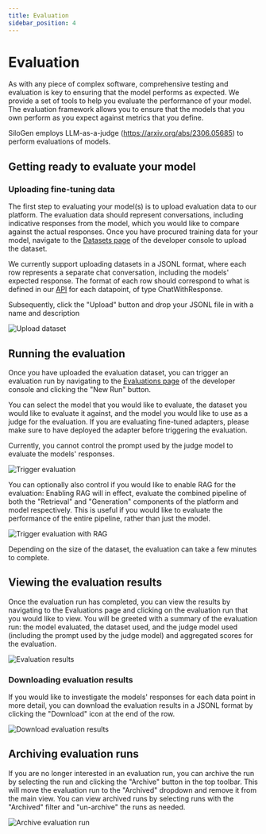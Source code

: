```yaml
---
title: Evaluation
sidebar_position: 4
---
```


# Evaluation

As with any piece of complex software, comprehensive testing and evaluation is key to ensuring that the model performs as expected. We provide a set of tools to help you evaluate the performance of your model.
The evaluation framework allows you to ensure that the models that you own perform as you expect against metrics that you define.

SiloGen employs LLM-as-a-judge (https://arxiv.org/abs/2306.05685) to perform evaluations of models.

## Getting ready to evaluate your model

### Uploading fine-tuning data

The first step to evaluating your model(s) is to upload evaluation data to our platform. The evaluation data should represent conversations, including indicative responses from the model, which you would like to compare against the actual responses.
Once you have procured training data for your model, navigate to the [Datasets page](https://chat.services.silogen.ai/console/datasets) of the developer console to upload the dataset.

We currently support uploading datasets in a JSONL format, where each row represents a separate chat conversation, including the models' expected response. The format of each row should correspond to what is defined in our [API](https://catalog.services.silogen.ai/redoc#tag/Datasets/operation/add_data_point) for each datapoint, of type ChatWithResponse.

Subsequently, click the "Upload" button and drop your JSONL file in with a name and description

![Upload dataset](../img/evaluations/upload-evaluation-dataset.png)

## Running the evaluation

Once you have uploaded the evaluation dataset, you can trigger an evaluation run by navigating to the [Evaluations page](https://chat.services.silogen.ai/console/evaluations) of the developer console and clicking the "New Run" button.

You can select the model that you would like to evaluate, the dataset you would like to evaluate it against, and the model you would like to use as a judge for the evaluation.
If you are evaluating fine-tuned adapters, please make sure to have deployed the adapter before triggering the evaluation.

Currently, you cannot control the prompt used by the judge model to evaluate the models' responses.

![Trigger evaluation](../img/evaluations/trigger-eval-no-rag.png)

You can optionally also control if you would like to enable RAG for the evaluation: Enabling RAG will in effect, evaluate the combined pipeline of both the "Retrieval" and "Generation" components of the platform and model respectively. This is useful if you would like to evaluate the performance of the entire pipeline, rather than just the model.

![Trigger evaluation with RAG](../img/evaluations/trigger-eval-with-rag.png)

Depending on the size of the dataset, the evaluation can take a few minutes to complete.

## Viewing the evaluation results

Once the evaluation run has completed, you can view the results by navigating to the Evaluations page and clicking on the evaluation run that you would like to view.
You will be greeted with a summary of the evaluation run: the model evaluated, the dataset used, and the judge model used (including the prompt used by the judge model) and aggregated scores for the evaluation.

![Evaluation results](../img/evaluations/evaluation-results.png)

### Downloading evaluation results

If you would like to investigate the models' responses for each data point in more detail, you can download the evaluation results in a JSONL format by clicking the "Download" icon at the end of the row.

![Download evaluation results](../img/evaluations/download-eval-results.png)

## Archiving evaluation runs

If you are no longer interested in an evaluation run, you can archive the run by selecting the run and clicking the "Archive" button in the top toolbar. This will move the evaluation run to the "Archived" dropdown and remove it from the main view.
You can view archived runs by selecting runs with the "Archived" filter and "un-archive" the runs as needed.

![Archive evaluation run](../img/evaluations/evaluation-top-bar.png)
